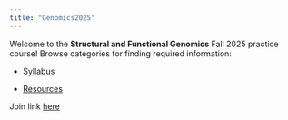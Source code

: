```yaml
---
title: "Genomics2025"
---
```


Welcome to the **Structural and Functional Genomics** Fall 2025 practice course! Browse categories for finding required information:

-   [Syllabus](syllabus.qmd)

-   [Resources](resources.qmd)

Join link [here](https://meet.google.com/mzr-xckt-fru)
